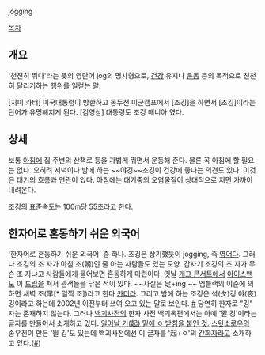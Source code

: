 jogging

[[목차]]
== 개요 ==
'천천히 뛰다'라는 뜻의 영단어 jog의 명사형으로, [[건강]] 유지나 [[운동]] 등의 목적으로 천천히 달리기하는 행위를 일컫는 말.

[지미 카터] 미국대통령이 방한하고 동두천 미군캠프에서 [조깅]을 하면서 [조깅]이라는 단어가 유명해지게 된다.  [김영삼] 대통령도 조깅 매니아 였다.
== 상세 ==
보통 [[아침]]에 집 주변의 산책로 등을 가볍게 뛰면서 운동해 준다. 물론 꼭 아침에 할 필요는 없다. 오히려 저녁이나 밤에 하는 ~~야깅~~조깅이 건강에 좋다는 의견도 있다. 이것은 대기의 흐름과 연관이 있다. 아침에는 대기중의 오염물질이 상대적으로 지면 가까이 내려온다.

조깅의 표준속도는 100m당 55초라고 한다.

== 한자어로 혼동하기 쉬운 외국어 ==
'한자어로 혼동하기 쉬운 외국어' 중 하나. 조깅은 상기했듯이 jogging, 즉 [[영어]]다. 그러나 조깅의 조 자가 아침 조(朝)인 줄 아는 사람들도 있는 모양. 갑자기 조깅의 조 자가 무슨 조 자냐고 사람들에게 물어보면 혼동하게 마련이다. 옛날 [[개그 콘서트]]에서 [[아이스맨]]도 이 [[드립]]을 쳐서 관객들을 낚은 적이 있다. ~~사실은 足+ing.~~ 엠블랙의 이준에 의하면 새벽 조(早[* 일찍 조])라고 한다 [http://news.naver.com/main/read.nhn?mode=LSD&mid=sec&sid1=106&oid=022&aid=0002365754 카더라]. 그리고 밤에 하는 조깅은 석(夕)깅 야(夜)깅이라고 하는데 2002년 이전부터 쓰여 오고 있는 말로 보인다. [http://news.naver.com/main/read.nhn?mode=LSD&mid=sec&sid1=102&oid=009&aid=0000187440 #]
당연히 한자로 "깅" 자는 존재하지 않는다. 그러나 [[백괴사전]]의 한자 사전 백괴옥편에서는 아예 '뛸 깅'이라는 글자를 만들어서 소개하고 있다. [http://uncyclopedia.kr/wiki/백괴낱말사전:走 일어날 기(起) 밑에 ㅇ 받침을 붙인 것.] [[스윗소로우]]의 송우진이 만든 '뛸 깅'도 있는데 백괴사전에선 이 글자를 '起+ㅇ'의 [[간화자]]라고 소개하고 있다.([http://uncyclopedia.kr/wiki/백괴낱말사전:尢 #])
